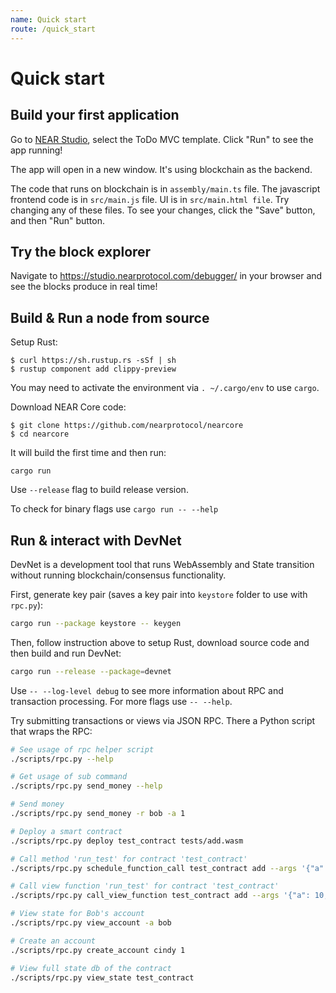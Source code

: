 ```yaml
---
name: Quick start
route: /quick_start
---
```


# Quick start

## Build your first application

Go to [NEAR Studio](https://studio.nearprotocol.com), select the ToDo MVC template.
Click "Run" to see the app running!

The app will open in a new window. It's using blockchain as the backend.

The code that runs on blockchain is in `assembly/main.ts` file. The javascript frontend code is in `src/main.js` file. UI is in `src/main.html file`. Try changing any of these files. To see your changes, click the "Save" button, and then "Run" button.

## Try the block explorer
Navigate to https://studio.nearprotocol.com/debugger/ in your browser and see the blocks produce in real time!

## Build & Run a node from source

Setup Rust:

    $ curl https://sh.rustup.rs -sSf | sh
    $ rustup component add clippy-preview

You may need to activate the environment via `. ~/.cargo/env` to use `cargo`.

Download NEAR Core code:

    $ git clone https://github.com/nearprotocol/nearcore
    $ cd nearcore

It will build the first time and then run:

    cargo run

Use `--release` flag to build release version.

To check for binary flags use `cargo run -- --help`

## Run & interact with DevNet

DevNet is a development tool that runs WebAssembly and State transition without running blockchain/consensus functionality.

First, generate key pair (saves a key pair into `keystore` folder to use with `rpc.py`):

```bash
cargo run --package keystore -- keygen
```

Then, follow instruction above to setup Rust, download source code and then build and run DevNet:

```bash
cargo run --release --package=devnet
```

Use `-- --log-level debug` to see more information about RPC and transaction processing. For more flags use `-- --help`.

Try submitting transactions or views via JSON RPC. There a Python script that wraps the RPC:

```bash
# See usage of rpc helper script
./scripts/rpc.py --help

# Get usage of sub command
./scripts/rpc.py send_money --help

# Send money
./scripts/rpc.py send_money -r bob -a 1

# Deploy a smart contract
./scripts/rpc.py deploy test_contract tests/add.wasm

# Call method 'run_test' for contract 'test_contract'
./scripts/rpc.py schedule_function_call test_contract add --args '{"a": 10, "b": 20}'

# Call view function 'run_test' for contract 'test_contract'
./scripts/rpc.py call_view_function test_contract add --args '{"a": 10, "b": 20}'

# View state for Bob's account
./scripts/rpc.py view_account -a bob

# Create an account
./scripts/rpc.py create_account cindy 1

# View full state db of the contract
./scripts/rpc.py view_state test_contract
```

